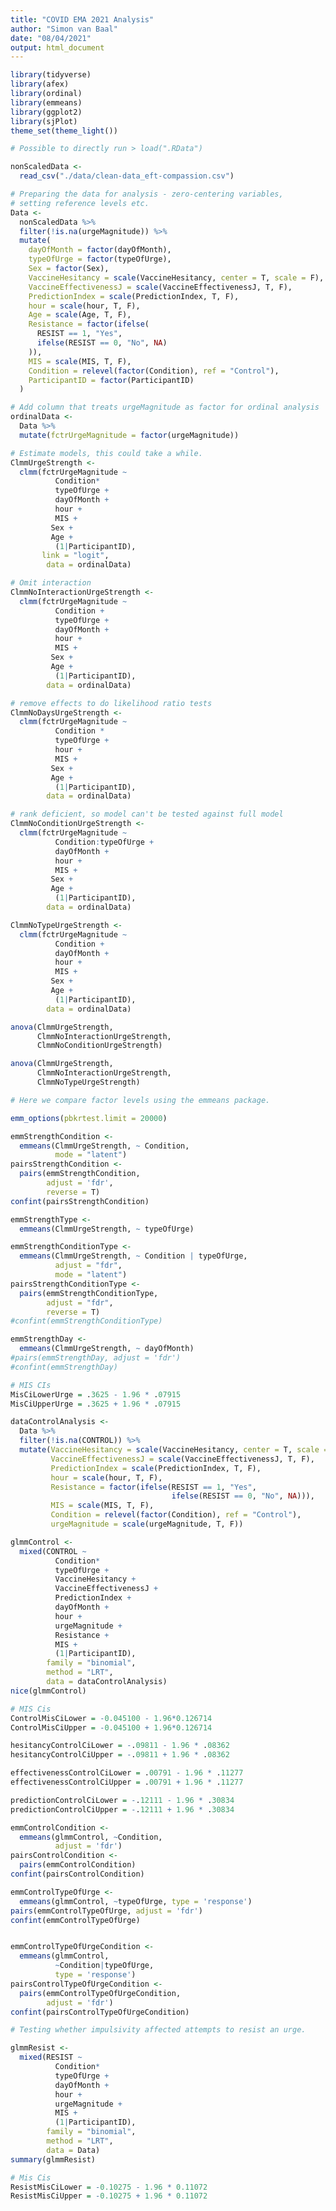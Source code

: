 ```yaml
---
title: "COVID EMA 2021 Analysis"
author: "Simon van Baal"
date: "08/04/2021"
output: html_document
---
```


```r
library(tidyverse)
library(afex)
library(ordinal)
library(emmeans)
library(ggplot2)
library(sjPlot)
theme_set(theme_light())

# Possible to directly run > load(".RData")

```

```r
nonScaledData <- 
  read_csv("./data/clean-data_eft-compassion.csv")
```

```r
# Preparing the data for analysis - zero-centering variables, 
# setting reference levels etc.
Data <-
  nonScaledData %>%
  filter(!is.na(urgeMagnitude)) %>%
  mutate(
    dayOfMonth = factor(dayOfMonth),
    typeOfUrge = factor(typeOfUrge),
    Sex = factor(Sex),
    VaccineHesitancy = scale(VaccineHesitancy, center = T, scale = F),
    VaccineEffectivenessJ = scale(VaccineEffectivenessJ, T, F),
    PredictionIndex = scale(PredictionIndex, T, F),
    hour = scale(hour, T, F),
    Age = scale(Age, T, F),
    Resistance = factor(ifelse(
      RESIST == 1, "Yes",
      ifelse(RESIST == 0, "No", NA)
    )),
    MIS = scale(MIS, T, F),
    Condition = relevel(factor(Condition), ref = "Control"),
    ParticipantID = factor(ParticipantID)
  )

# Add column that treats urgeMagnitude as factor for ordinal analysis
ordinalData <- 
  Data %>%
  mutate(fctrUrgeMagnitude = factor(urgeMagnitude))

```



```r

# Estimate models, this could take a while.
ClmmUrgeStrength <-
  clmm(fctrUrgeMagnitude ~
          Condition*
          typeOfUrge +
          dayOfMonth +
          hour +
          MIS +
         Sex +
         Age +
          (1|ParticipantID),
       link = "logit",
        data = ordinalData)

# Omit interaction
ClmmNoInteractionUrgeStrength <-
  clmm(fctrUrgeMagnitude ~
          Condition +
          typeOfUrge +
          dayOfMonth +
          hour +
          MIS +
         Sex +
         Age +
          (1|ParticipantID),
        data = ordinalData)

# remove effects to do likelihood ratio tests
ClmmNoDaysUrgeStrength <-
  clmm(fctrUrgeMagnitude ~
          Condition *
          typeOfUrge +
          hour +
          MIS +
         Sex +
         Age +
          (1|ParticipantID),
        data = ordinalData)

# rank deficient, so model can't be tested against full model
ClmmNoConditionUrgeStrength <-
  clmm(fctrUrgeMagnitude ~
          Condition:typeOfUrge +
          dayOfMonth +
          hour +
          MIS +
         Sex +
         Age +
          (1|ParticipantID),
        data = ordinalData)

ClmmNoTypeUrgeStrength <-
  clmm(fctrUrgeMagnitude ~
          Condition +
          dayOfMonth +
          hour +
          MIS +
         Sex + 
         Age +
          (1|ParticipantID),
        data = ordinalData)

anova(ClmmUrgeStrength, 
      ClmmNoInteractionUrgeStrength, 
      ClmmNoConditionUrgeStrength)

anova(ClmmUrgeStrength, 
      ClmmNoInteractionUrgeStrength, 
      ClmmNoTypeUrgeStrength)

```


```r
# Here we compare factor levels using the emmeans package.

emm_options(pbkrtest.limit = 20000)

emmStrengthCondition <-
  emmeans(ClmmUrgeStrength, ~ Condition,
          mode = "latent")
pairsStrengthCondition <-
  pairs(emmStrengthCondition, 
        adjust = 'fdr', 
        reverse = T)
confint(pairsStrengthCondition)

emmStrengthType <-
  emmeans(ClmmUrgeStrength, ~ typeOfUrge)

emmStrengthConditionType <-
  emmeans(ClmmUrgeStrength, ~ Condition | typeOfUrge, 
          adjust = "fdr",
          mode = "latent")
pairsStrengthConditionType <-
  pairs(emmStrengthConditionType,
        adjust = "fdr",
        reverse = T)
#confint(emmStrengthConditionType)

emmStrengthDay <-
  emmeans(ClmmUrgeStrength, ~ dayOfMonth)
#pairs(emmStrengthDay, adjust = 'fdr')
#confint(emmStrengthDay)

# MIS CIs
MisCiLowerUrge = .3625 - 1.96 * .07915
MisCiUpperUrge = .3625 + 1.96 * .07915


``` 


```r
dataControlAnalysis <-
  Data %>%
  filter(!is.na(CONTROL)) %>%
  mutate(VaccineHesitancy = scale(VaccineHesitancy, center = T, scale = F),
         VaccineEffectivenessJ = scale(VaccineEffectivenessJ, T, F),
         PredictionIndex = scale(PredictionIndex, T, F),
         hour = scale(hour, T, F),
         Resistance = factor(ifelse(RESIST == 1, "Yes",
                                    ifelse(RESIST == 0, "No", NA))),
         MIS = scale(MIS, T, F),
         Condition = relevel(factor(Condition), ref = "Control"),
         urgeMagnitude = scale(urgeMagnitude, T, F))

glmmControl <-
  mixed(CONTROL ~
          Condition*
          typeOfUrge +
          VaccineHesitancy +
          VaccineEffectivenessJ +
          PredictionIndex +
          dayOfMonth +
          hour +
          urgeMagnitude +
          Resistance +
          MIS +
          (1|ParticipantID),
        family = "binomial",
        method = "LRT",
        data = dataControlAnalysis)
nice(glmmControl)

# MIS Cis
ControlMisCiLower = -0.045100 - 1.96*0.126714
ControlMisCiUpper = -0.045100 + 1.96*0.126714

hesitancyControlCiLower = -.09811 - 1.96 * .08362
hesitancyControlCiUpper = -.09811 + 1.96 * .08362

effectivenessControlCiLower = .00791 - 1.96 * .11277
effectivenessControlCiUpper = .00791 + 1.96 * .11277

predictionControlCiLower = -.12111 - 1.96 * .30834 
predictionControlCiUpper = -.12111 + 1.96 * .30834 

```

```r

emmControlCondition <-
  emmeans(glmmControl, ~Condition, 
          adjust = 'fdr')
pairsControlCondition <-
  pairs(emmControlCondition)
confint(pairsControlCondition)

emmControlTypeOfUrge <-
  emmeans(glmmControl, ~typeOfUrge, type = 'response')
pairs(emmControlTypeOfUrge, adjust = 'fdr')
confint(emmControlTypeOfUrge)


emmControlTypeOfUrgeCondition <-
  emmeans(glmmControl, 
          ~Condition|typeOfUrge, 
          type = 'response')
pairsControlTypeOfUrgeCondition <- 
  pairs(emmControlTypeOfUrgeCondition, 
        adjust = 'fdr')
confint(pairsControlTypeOfUrgeCondition)

```


```r
# Testing whether impulsivity affected attempts to resist an urge.

glmmResist <-
  mixed(RESIST ~
          Condition*
          typeOfUrge +
          dayOfMonth +
          hour +
          urgeMagnitude +
          MIS +
          (1|ParticipantID),
        family = "binomial",
        method = "LRT",
        data = Data)
summary(glmmResist)

# Mis Cis
ResistMisCiLower = -0.10275 - 1.96 * 0.11072
ResistMisCiUpper = -0.10275 + 1.96 * 0.11072


```







